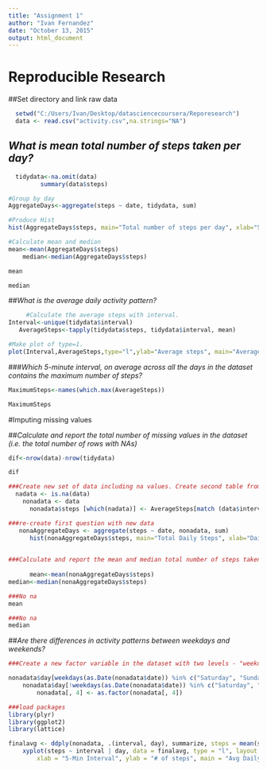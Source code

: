 ```yaml
---
title: "Assignment 1"
author: "Ivan Fernandez"
date: "October 13, 2015"
output: html_document
---
```


# **Reproducible Research**


##Set directory and link raw data

```r
  setwd("C:/Users/Ivan/Desktop/datasciencecoursera/Reporesearch")
  data <- read.csv("activity.csv",na.strings="NA")
```


## *What is mean total number of steps taken per day?*
```r
  tidydata<-na.omit(data)
         summary(data$steps)

```


```r
#Group by day
AggregateDays<-aggregate(steps ~ date, tidydata, sum)

#Produce Hist
hist(AggregateDays$steps, main="Total number of steps per day", xlab="Steps per Day")
```


```r
#Calculate mean and median
mean<-mean(AggregateDays$steps)
    median<-median(AggregateDays$steps)

mean

median
```



##*What is the average daily activity pattern?*

```r
     #Calculate the average steps with interval.
Interval<-unique(tidydata$interval)
   AverageSteps<-tapply(tidydata$steps, tidydata$interval, mean)

#Make plot of type=1.
plot(Interval,AverageSteps,type="l",ylab="Average steps", main="Average steps per interval")
```


###*Which 5-minute interval, on average across all the days in the dataset contains the maximum number of steps?*

```r
MaximumSteps<-names(which.max(AverageSteps))

MaximumSteps

```



#Imputing missing values

##*Calculate and report the total number of missing values in the dataset (i.e. the total number of rows with NAs)*
```r

dif<-nrow(data)-nrow(tidydata)

dif

```


```r
###Create new set of data including na values. Create second table from original data table and plug in average value where steps is na
  nadata <- is.na(data)
    nonadata <- data
      nonadata$steps [which(nadata)] <- AverageSteps[match (data$interval [which (nadata)],data$interval)]

```


```r
###re-create first question with new data
   nonaAggregateDays <- aggregate(steps ~ date, nonadata, sum)
      hist(nonaAggregateDays$steps, main="Total Daily Steps", xlab="Daily Steps")
   
```


```r
###Calculate and report the mean and median total number of steps taken per day. Do these values differ from the estimates from the first part of the assignment? What is the impact of imputing missing data on the estimates of the total daily number of steps?
      
      mean<-mean(nonaAggregateDays$steps)
median<-median(nonaAggregateDays$steps)

###No na
mean
```


```r
###No na
median
```
##*Are there differences in activity patterns between weekdays and weekends?*

```r
###Create a new factor variable in the dataset with two levels - "weekday" and "weekend" indicating whether a given date is a weekday or weekend day

nonadata$day[weekdays(as.Date(nonadata$date)) %in% c("Saturday", "Sunday")] <- "WEEKEND"
    nonadata$day[!weekdays(as.Date(nonadata$date)) %in% c("Saturday", "Sunday")] <- "WEEKDAY"
        nonadata[, 4] <- as.factor(nonadata[, 4])

```


```r
###load packages
library(plyr)
library(ggplot2)
library(lattice)

finalavg <- ddply(nonadata, .(interval, day), summarize, steps = mean(steps))
    xyplot(steps ~ interval | day, data = finalavg, type = "l", layout = c(1, 2), 
        xlab = "5-Min Interval", ylab = "# of steps", main = "Avg Daily Steps")
```